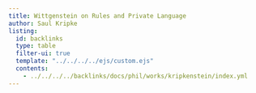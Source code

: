 ```yaml
---
title: Wittgenstein on Rules and Private Language
author: Saul Kripke
listing:
  id: backlinks
  type: table
  filter-ui: true
  template: "../../../../ejs/custom.ejs"
  contents:
    - ../../../../backlinks/docs/phil/works/kripkenstein/index.yml
---
```

